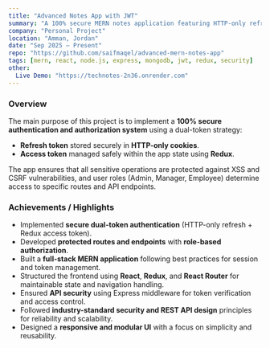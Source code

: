 ```yaml
---
title: "Advanced Notes App with JWT"
summary: "A 100% secure MERN notes application featuring HTTP-only refresh tokens, Redux-managed access tokens, and full role-based authentication and authorization."
company: "Personal Project"
location: "Amman, Jordan"
date: "Sep 2025 – Present"
repo: "https://github.com/saifmaqel/advanced-mern-notes-app"
tags: [mern, react, node.js, express, mongodb, jwt, redux, security]
other:
  Live Demo: "https://technotes-2n36.onrender.com"
---
```


### Overview

The main purpose of this project is to implement a **100% secure authentication and authorization system** using a dual-token strategy:

- **Refresh token** stored securely in **HTTP-only cookies**.
- **Access token** managed safely within the app state using **Redux**.

The app ensures that all sensitive operations are protected against XSS and CSRF vulnerabilities, and user roles (Admin, Manager, Employee) determine access to specific routes and API endpoints.

### Achievements / Highlights

- Implemented **secure dual-token authentication** (HTTP-only refresh + Redux access token).
- Developed **protected routes and endpoints** with **role-based authorization**.
- Built a **full-stack MERN application** following best practices for session and token management.
- Structured the frontend using **React**, **Redux**, and **React Router** for maintainable state and navigation handling.
- Ensured **API security** using Express middleware for token verification and access control.
- Followed **industry-standard security and REST API design** principles for reliability and scalability.
- Designed a **responsive and modular UI** with a focus on simplicity and reusability.
